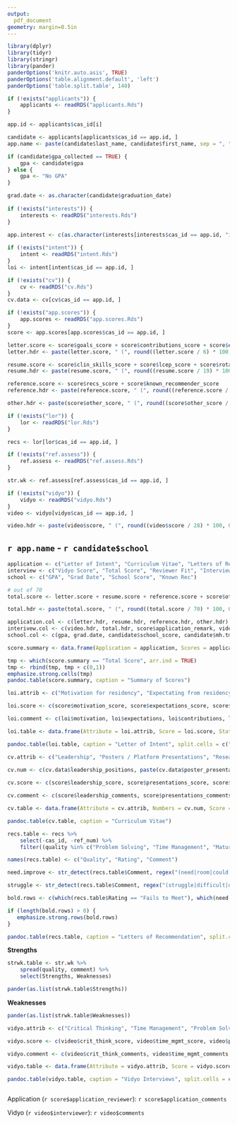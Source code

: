 ```yaml
---
output: 
  pdf_document
geometry: margin=0.5in
---
```


```r
library(dplyr)
library(tidyr)
library(stringr)
library(pander)
panderOptions('knitr.auto.asis', TRUE)
panderOptions('table.alignment.default', 'left')
panderOptions('table.split.table', 140)
```

```r
if (!exists("applicants")) {
    applicants <- readRDS("applicants.Rds")
}

app.id <- applicants$cas_id[i]

candidate <- applicants[applicants$cas_id == app.id, ]
app.name <- paste(candidate$last_name, candidate$first_name, sep = ", ")

if (candidate$gpa_collected == TRUE) {
    gpa <- candidate$gpa
} else {
    gpa <- "No GPA"
}

grad.date <- as.character(candidate$graduation_date)
    
if (!exists("interests")) {
    interests <- readRDS("interests.Rds")
}

app.interest <- c(as.character(interests[interests$cas_id == app.id, "interest"]), "")
    
if (!exists("intent")) {
    intent <- readRDS("intent.Rds")
}
loi <- intent[intent$cas_id == app.id, ]

if (!exists("cv")) {
    cv <- readRDS("cv.Rds")
}
cv.data <- cv[cv$cas_id == app.id, ]

if (!exists("app.scores")) {
    app.scores <- readRDS("app.scores.Rds")
}
score <- app.scores[app.scores$cas_id == app.id, ]

letter.score <- score$goals_score + score$contributions_score + score$expectations_score + score$motivation_score
letter.hdr <- paste(letter.score, " (", round((letter.score / 6) * 100, 0), "%)", sep = "")

resume.score <- score$clin_skills_score + score$lcep_score + score$rotations_score + score$work_experience_score + score$publications_score + score$presentations_score + score$leadership_score
resume.hdr <- paste(resume.score, " (", round((resume.score / 19) * 100, 0), "%)", sep = "")

reference.score <- score$recs_score + score$known_recommender_score
reference.hdr <- paste(reference.score, " (", round((reference.score / 11) * 100, 0), "%)", sep = "")

other.hdr <- paste(score$other_score, " (", round((score$other_score / 6) * 100, 0), "%)", sep = "")

if (!exists("lor")) {
    lor <- readRDS("lor.Rds")
}

recs <- lor[lor$cas_id == app.id, ]

if (!exists("ref.assess")) {
    ref.assess <- readRDS("ref.assess.Rds")
}

str.wk <- ref.assess[ref.assess$cas_id == app.id, ]

if (!exists("vidyo")) {
    vidyo <- readRDS("vidyo.Rds")
}
video <- vidyo[vidyo$cas_id == app.id, ]

video.hdr <- paste(video$score, " (", round((video$score / 28) * 100, 0), "%)", sep = "")
```

## `r app.name` - `r candidate$school` 

```r
application <- c("Letter of Intent", "Curriculum Vitae", "Letters of Reference", "Other Application")
interview <- c("Vidyo Score", "Total Score", "Reviewer Fit", "Interviewer Fit")
school <- c("GPA", "Grad Date", "School Score", "Known Rec")

# out of 70
total.score <- letter.score + resume.score + reference.score + score$other_score + video$score + candidate$school_score

total.hdr <- paste(total.score, " (", round((total.score / 70) * 100, 0), "%)", sep = "")

application.col <- c(letter.hdr, resume.hdr, reference.hdr, other.hdr)
interivew.col <- c(video.hdr, total.hdr, score$application_remark, video$remarks)
school.col <- c(gpa, grad.date, candidate$school_score, candidate$mh.tmc_rec)

score.summary <- data.frame(Application = application, Scores = application.col, Interview = interview, Assessment = interivew.col, School = school, Values = school.col, Interests = app.interest) 

tmp <- which(score.summary == "Total Score", arr.ind = TRUE)
tmp <- rbind(tmp, tmp + c(0,1))
emphasize.strong.cells(tmp)
pandoc.table(score.summary, caption = "Summary of Scores")
```

```r
loi.attrib <- c("Motivation for residency", "Expectating from residency", "Contributions to hospital", "Career goals", "Other statements")

loi.score <- c(score$motivation_score, score$expectations_score, score$contributions_score, score$goals_score, NA)

loi.comment <- c(loi$motivation, loi$expectations, loi$contributions, loi$goals, loi$other_letter)

loi.table <- data.frame(Attribute = loi.attrib, Score = loi.score, Statement = loi.comment)

pandoc.table(loi.table, caption = "Letter of Intent", split.cells = c("20%", "20%", "60%"))
```

```r
cv.attrib <- c("Leadership", "Posters / Platform Presentations", "Research / Publications", "Work Experience", "Rotations / Acute Care / Academic", "Longitudinal APPE Program", "Clinical Skills Winner")

cv.num <- c(cv.data$leadership_positions, paste(cv.data$poster_presentations, cv.data$platform_presentations, sep = " / "), paste(cv.data$research_projects, cv.data$publications, sep = " / "), "", paste(cv.data$num_rotations, cv.data$acute_care_rotations, cv.data$academic_rotations, sep = " / "), "", "")
    
cv.score <- c(score$leadership_score, score$presentations_score, score$publications_score, score$work_experience_score, score$rotations_score, score$lcep_score, score$clin_skills_score)

cv.comment <- c(score$leadership_comments, score$presentations_comments, score$publications_comments, score$work_experience_comments, score$rotations_comments, score$lcep_comments, score$clin_skills_comments)

cv.table <- data.frame(Attribute = cv.attrib, Numbers = cv.num, Score = cv.score, Comments = cv.comment)

pandoc.table(cv.table, caption = "Curriculum Vitae")
```

```r
recs.table <- recs %>%
    select(-cas_id, -ref_num) %>%
    filter((quality %in% c("Problem Solving", "Time Management", "Maturity", "Independence") | rating == "Fails to Meet" | str_detect(comment, regex("(need|room|could|area)(s|ing)?( +[^ ]+){0,5} improv(e|ement|ing)?", ignore_case = TRUE)) == TRUE | str_detect(comment, regex("(struggle|difficult|deficien)", ignore_case = TRUE)) == TRUE) & comment != "")

names(recs.table) <- c("Quality", "Rating", "Comment")

need.improve <- str_detect(recs.table$Comment, regex("(need|room|could|area)(s|ing)?( +[^ ]+){0,5} improv(e|ement|ing)?", ignore_case = TRUE))

struggle <- str_detect(recs.table$Comment, regex("(struggle|difficult|deficien)", ignore_case = TRUE))

bold.rows <- c(which(recs.table$Rating == "Fails to Meet"), which(need.improve == TRUE), which(struggle == TRUE))

if (length(bold.rows) > 0) {
   emphasize.strong.rows(bold.rows)
}

pandoc.table(recs.table, caption = "Letters of Recommendation", split.cells = c("20%", "20%", "60%"))
```

__Strengths__
```r
strwk.table <- str.wk %>%
    spread(quality, comment) %>%
    select(Strengths, Weaknesses)

pander(as.list(strwk.table$Strengths))
```

__Weaknesses__
```r
pander(as.list(strwk.table$Weaknesses))
```


```r
vidyo.attrib <- c("Critical Thinking", "Time Management", "Problem Solving", "Integrity")

vidyo.score <- c(video$crit_think_score, video$time_mgmt_score, video$prob_solve_score, video$integrity_score)

vidyo.comment <- c(video$crit_think_comments, video$time_mgmt_comments, video$prob_solve_comments, video$integrity_comments)

vidyo.table <- data.frame(Attribute = vidyo.attrib, Score = vidyo.score, Comment = vidyo.comment)

pandoc.table(vidyo.table, caption = "Vidyo Interviews", split.cells = c("20%", "20%", "60%"))
```

```r

```


Application (`r score$application_reviewer`): `r score$application_comments`

Vidyo (`r video$interviewer`): `r video$comments`
